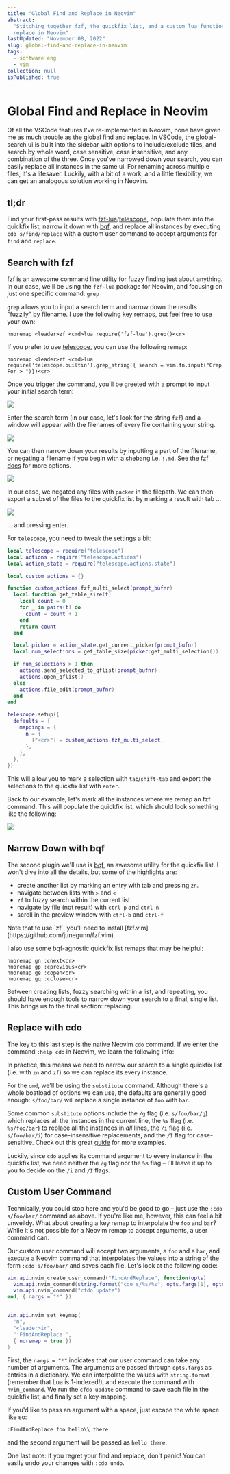 ```yaml
---
title: "Global Find and Replace in Neovim"
abstract:
  "Stitching together fzf, the quickfix list, and a custom lua function for a decent find and
  replace in Neovim"
lastUpdated: "November 08, 2022"
slug: global-find-and-replace-in-neovim
tags:
  - software eng
  - vim
collection: null
isPublished: true
---
```


# Global Find and Replace in Neovim

Of all the VSCode features I've re-implemented in Neovim, none have given me as much trouble as the
global find and replace. In VSCode, the global-search ui is built into the sidebar with options to
include/exclude files, and search by whole word, case sensitive, case insensitive, and any
combination of the three. Once you've narrowed down your search, you can easily replace all
instances in the same ui. For renaming across multiple files, it's a lifesaver. Luckily, with a bit
of a work, and a little flexibility, we can get an analogous solution working in Neovim.

## tl;dr

Find your first-pass results with
[fzf-lua](https://github.com/ibhagwan/fzf-lua)/[telescope](https://github.com/nvim-telescope/telescope.nvim),
populate them into the quickfix list, narrow it down with
[bqf](https://github.com/kevinhwang91/nvim-bqf), and replace all instances by executing
`cdo s/find/replace` with a custom user command to accept arguments for `find` and `replace`.

## Search with fzf

fzf is an awesome command line utility for fuzzy finding just about anything. In our case, we'll be
using the `fzf-lua` package for Neovim, and focusing on just one specific command: `grep`

`grep` allows you to input a search term and narrow down the results "fuzzily" by filename. I use
the following key remaps, but feel free to use your own:

```vim
nnoremap <leader>zf <cmd>lua require('fzf-lua').grep()<cr>
```

If you prefer to use [telescope](https://github.com/nvim-telescope/telescope.nvim), you can use the
following remap:

```vim
nnoremap <leader>zf <cmd>lua require('telescope.builtin').grep_string({ search = vim.fn.input("Grep For > ")})<cr>
```

Once you trigger the command, you'll be greeted with a prompt to input your initial search term:

<Image src="/blog/grep-for.png" size="small" width={818} height={160} />

Enter the search term (in our case, let's look for the string `fzf`) and a window will appear with
the filenames of every file containing your string.

<Image src="/blog/fzf-initial.png" width={1890} height={1040} />

You can then narrow down your results by inputting a part of the filename, or negating a filename if
you begin with a shebang i.e. `!.md`. See the
[fzf docs](https://github.com/junegunn/fzf#search-syntax) for more options.

<Image src="/blog/fzf-narrow.png" width={1890} height={1039} />

In our case, we negated any files with `packer` in the filepath. We can then export a subset of the
files to the quickfix list by marking a result with tab ...

<Image src="/blog/fzf-mark.png" width={1890} height={1039} />

... and pressing enter.

For `telescope`, you need to tweak the settings a bit:

```lua
local telescope = require("telescope")
local actions = require("telescope.actions")
local action_state = require("telescope.actions.state")

local custom_actions = {}

function custom_actions.fzf_multi_select(prompt_bufnr)
  local function get_table_size(t)
    local count = 0
    for _ in pairs(t) do
      count = count + 1
    end
    return count
  end

  local picker = action_state.get_current_picker(prompt_bufnr)
  local num_selections = get_table_size(picker:get_multi_selection())

  if num_selections > 1 then
    actions.send_selected_to_qflist(prompt_bufnr)
    actions.open_qflist()
  else
    actions.file_edit(prompt_bufnr)
  end
end

telescope.setup({
  defaults = {
    mappings = {
      n = {
        ["<cr>"] = custom_actions.fzf_multi_select,
      },
    },
  },
})
```

This will allow you to mark a selection with `tab`/`shift-tab` and export the selections to the
quickfix list with `enter`.

Back to our example, let's mark all the instances where we remap an fzf command. This will populate
the quickfix list, which should look something like the following:

<Image src="/blog/bqf-initial.png" width={2000} height={1149} />

## Narrow Down with bqf

The second plugin we'll use is [bqf](https://github.com/kevinhwang91/nvim-bqf), an awesome utility
for the quickfix list. I won't dive into all the details, but some of the highlights are:

- create another list by marking an entry with tab and pressing `zn`.
- navigate between lists with `>` and `<`
- `zf` to fuzzy search within the current list
- navigate by file (not result) with `ctrl-p` and `ctrl-n`
- scroll in the preview window with `ctrl-b` and `ctrl-f`

<Info>
  Note that to use `zf`, you'll need to install [fzf.vim](https://github.com/junegunn/fzf.vim).
</Info>

I also use some bqf-agnostic quickfix list remaps that may be helpful:

```vim
nnoremap gn :cnext<cr>
nnoremap gp :cprevious<cr>
nnoremap ge :copen<cr>
nnoremap gq :cclose<cr>
```

Between creating lists, fuzzy searching within a list, and repeating, you should have enough tools
to narrow down your search to a final, single list. This brings us to the final section: replacing.

## Replace with cdo

The key to this last step is the native Neovim `cdo` command. If we enter the command `:help cdo` in
Neovim, we learn the following info:

In practice, this means we need to narrow our search to a single quickfix list (i.e. with `zn` and
`zf`) so we can replace its every instance.

For the `cmd`, we'll be using the `substitute` command. Although there's a whole boatload of options
we can use, the defaults are generally good enough: `s/foo/bar/` will replace a single instance of
`foo` with `bar`.

Some common `substitute` options include the `/g` flag (i.e. `s/foo/bar/g`) which replaces all the
instances in the current line, the `%s` flag (i.e. `%s/foo/bar`) to replace all the instances in
_all_ lines, the `/i` flag (i.e. `s/foo/bar/i`) for case-insensitive replacements, and the `/I` flag
for case-sensitive. Check out this great [guide](https://vim.fandom.com/wiki/Search_and_replace) for
more examples.

Luckily, since `cdo` applies its command argument to every instance in the quickfix list, we need
neither the `/g` flag nor the `%s` flag – I'll leave it up to you to decide on the `/i` and `/I`
flags.

## Custom User Command

Technically, you could stop here and you'd be good to go – just use the `:cdo s/foo/bar/` command as
above. If you're like me, however, this can feel a bit unweildy. What about creating a key remap to
interpolate the `foo` and `bar`? While it's not possible for a Neovim remap to accept arguments, a
user command can.

Our custom user command will accept two arguments, a `foo` and a `bar`, and execute a Neovim command
that interpolates the values into a string of the form `:cdo s/foo/bar/` and saves each file. Let's
look at the following code:

```lua
vim.api.nvim_create_user_command("FindAndReplace", function(opts)
  vim.api.nvim_command(string.format("cdo s/%s/%s", opts.fargs[1], opts.fargs[2]))
  vim.api.nvim_command("cfdo update")
end, { nargs = "*" })


vim.api.nvim_set_keymap(
  "n",
  "<leader>ir",
  ":FindAndReplace ",
  { noremap = true })
)
```

First, the `nargs = "*"` indicates that our user command can take any number of arguments. The
arguments are passed through `opts.fargs` as entries in a dictionary. We can interpolate the values
with `string.format` (remember that Lua is 1-indexed!), and execute the command with `nvim_command`.
We run the `cfdo update` command to save each file in the quickfix list, and finally set a
key-mapping.

If you'd like to pass an argument with a space, just escape the white space like so:

```vim
:FindAndReplace foo hello\\ there
```

and the second argument will be passed as `hello there`.

One last note: if you regret your find and replace, don't panic! You can easily undo your changes
with `:cdo undo`.
